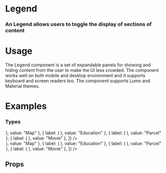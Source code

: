 
<Meta title="Blocks|Legend" component={Legend} />

# Legend

### An Legend allows users to toggle the display of sections of content

<Preview withToolbar>
  <Story name="Standard">
  <Card>
     <Legend data={[
  { label: "Name", value: "Forrest Gump" },
  { label: "Address", value: "213 Chippewa Sq." },
  { label: "City", value: "Savannah" },
  { label: "State", value: "GA" },
]} />
</Card>
  </Story>
</Preview>

# Usage

The Legend component is a set of expandable panels for showing and hiding content from the user to make the UI less crowded. The component works well on both mobile and desktop environment and it supports keyboard and screen readers too. The component supports Lumo and Material themes.

# Examples

### Types

<Preview>
  <Story name="Types">
  <Grid columns="2">
  <Card>
  <Legend data={[
  { label: ( <Icon icon="map" /> ), value: "Map" },
  { label: ( <Icon icon="report" /> ), value: "Education" },
  { label: ( <Icon icon="circle" /> ), value: "Parcel" },
  { label: ( <Icon icon="star" /> ), value: "Movie" },
]} />
</Card>
<Card>
<Legend data={[
  { label: ( <Tag label="Info" variant="info" /> ), value: "Map" },
  { label: ( <Tag label="Warning" variant="warning" /> ), value: "Education" },
  { label: ( <Tag label="Success" variant="success" /> ), value: "Parcel" },
  { label: ( <Tag label="Alert" variant="alert" /> ), value: "Movie" },
]} />
</Card>
</Grid>
  </Story>
</Preview>




## Props

<Props of={Legend} />